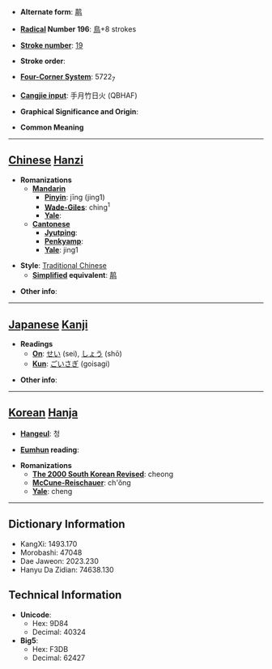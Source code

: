 * '''Alternate form''': [[䴖]]

* '''[[Wiktionary:Chinese radical index| Radical]] Number 196''': [[Wiktionary:Chinese radical index 鳥|鳥]]+8 strokes

* '''[[Wiktionary:Chinese total strokes index|Stroke number]]''': [[Wiktionary:Chinese total strokes index 19|19]]

* '''Stroke order''': 

* '''[[Wiktionary:Chinese four corner index|Four-Corner System]]''': 5722<sub>7</sub>

* '''[[Wiktionary:Chinese Cangjie index|Cangjie input]]''': 手月竹日火 (QBHAF)

* '''Graphical Significance and Origin''': 

* '''Common Meaning'''

----

== [[Chinese]] [[Hanzi]] ==

* '''Romanizations'''
** '''[[Mandarin]]'''
*** '''[[Pinyin]]''': jīng (jing1)
*** '''[[Wade-Giles]]''': ching<sup>1</sup>
*** '''[[Yale]]''': 
** '''[[Cantonese]]'''
*** '''[[Jyutping]]''':
*** '''[[Penkyamp]]''': 
*** '''[[Yale]]''': jing1

* '''Style''': [[Traditional Chinese]] 
** '''[[Simplified Chinese|Simplified]] equivalent''': [[䴖]]

* '''Other info''': 

----

== [[Japanese]] [[Kanji]] ==

* '''Readings'''
** '''[[On]]''': [[せい]] (sei), [[しょう]] (shō)
** '''[[Kun]]''': [[ごいさぎ]] (goisagi)

* '''Other info''':  

----

== [[Korean]] [[Hanja]] ==

* '''[[Hangeul]]''': 청

* '''[[Eumhun]] reading''': 

* '''Romanizations'''
** '''[[The 2000 South Korean Revised Romanization|The 2000 South Korean Revised]]''': cheong
** '''[[McCune-Reischauer]]''': ch'ŏng
** '''[[Yale]]''': cheng

----

== Dictionary Information ==

* KangXi: 1493.170
* Morobashi: 47048
* Dae Jaweon: 2023.230
* Hanyu Da Zidian: 74638.130

== Technical Information ==

* '''Unicode''':
** Hex: 9D84
** Decimal: 40324
* '''Big5''':
** Hex: F3DB
** Decimal: 62427